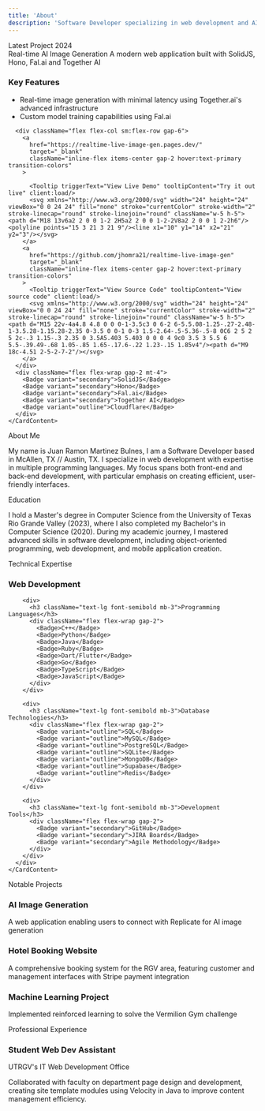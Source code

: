 ```yaml
---
title: 'About'
description: 'Software Developer specializing in web development and AI applications'
---
```



<div className="space-y-12 max-w-4xl mx-auto">
  <Card className="p-6 border border-zinc-200 bg-primary/5 relative overflow-hidden">
    <div className="absolute top-0 right-0 w-32 h-32 -translate-y-16 translate-x-16">
      <div className="absolute inset-0 bg-primary/10 rounded-full blur-3xl"></div>
    </div>
    <CardHeader>
      <div className="flex items-center gap-2 mb-2">
        <Badge variant="default" className="bg-primary hover:bg-primary">Latest Project</Badge>
        <Badge variant="outline" className="text-white">2024</Badge>
      </div>
      <CardTitle className="text-3xl font-bold">Real-time AI Image Generation</CardTitle>
      <CardDescription className="text-lg">
        A modern web application built with SolidJS, Hono, Fal.ai and Together AI
      </CardDescription>
    </CardHeader>
    <CardContent className="space-y-4 relative z-10">
      <div className="flex flex-col">
        <h3 className="text-md">Key Features</h3>
        <ul className="list-disc pl-4 space-y-2 text-muted-foreground">
          <li>Real-time image generation with minimal latency using Together.ai's advanced infrastructure</li>
          <li>Custom model training capabilities using Fal.ai</li>
        </ul>
      </div>

      <div className="flex flex-col sm:flex-row gap-6">
        <a 
          href="https://realtime-live-image-gen.pages.dev/" 
          target="_blank" 
          className="inline-flex items-center gap-2 hover:text-primary transition-colors"
        >
          
          <Tooltip triggerText="View Live Demo" tooltipContent="Try it out live" client:load/>
          <svg xmlns="http://www.w3.org/2000/svg" width="24" height="24" viewBox="0 0 24 24" fill="none" stroke="currentColor" stroke-width="2" stroke-linecap="round" stroke-linejoin="round" className="w-5 h-5"><path d="M18 13v6a2 2 0 0 1-2 2H5a2 2 0 0 1-2-2V8a2 2 0 0 1 2-2h6"/><polyline points="15 3 21 3 21 9"/><line x1="10" y1="14" x2="21" y2="3"/></svg>
        </a>
        <a 
          href="https://github.com/jhomra21/realtime-live-image-gen" 
          target="_blank" 
          className="inline-flex items-center gap-2 hover:text-primary transition-colors"
        >
          <Tooltip triggerText="View Source Code" tooltipContent="View source code" client:load/>
          <svg xmlns="http://www.w3.org/2000/svg" width="24" height="24" viewBox="0 0 24 24" fill="none" stroke="currentColor" stroke-width="2" stroke-linecap="round" stroke-linejoin="round" className="w-5 h-5"><path d="M15 22v-4a4.8 4.8 0 0 0-1-3.5c3 0 6-2 6-5.5.08-1.25-.27-2.48-1-3.5.28-1.15.28-2.35 0-3.5 0 0-1 0-3 1.5-2.64-.5-5.36-.5-8 0C6 2 5 2 5 2c-.3 1.15-.3 2.35 0 3.5A5.403 5.403 0 0 0 4 9c0 3.5 3 5.5 6 5.5-.39.49-.68 1.05-.85 1.65-.17.6-.22 1.23-.15 1.85v4"/><path d="M9 18c-4.51 2-5-2-7-2"/></svg>
        </a>
      </div>
      <div className="flex flex-wrap gap-2 mt-4">
        <Badge variant="secondary">SolidJS</Badge>
        <Badge variant="secondary">Hono</Badge>
        <Badge variant="secondary">Fal.ai</Badge>
        <Badge variant="secondary">Together AI</Badge>
        <Badge variant="outline">Cloudflare</Badge>
      </div>
    </CardContent>
  </Card>

  <Card className="p-6">
    <CardHeader>
      <CardTitle className="text-2xl font-bold">About Me</CardTitle>
    </CardHeader>
    <CardContent>
      <p>
        My name is Juan Ramon Martinez Bulnes, I am a Software Developer based in McAllen, TX // Austin, TX. I specialize in web development
        with expertise in multiple programming languages. My focus spans both front-end and back-end development, with particular emphasis on creating efficient, user-friendly
        interfaces.
      </p>
    </CardContent>
  </Card>

  <Card className="p-6">
    <CardHeader>
      <CardTitle className="text-2xl font-bold">Education</CardTitle>
    </CardHeader>
    <CardContent>
      <p>
        I hold a Master's degree in Computer Science from the University of Texas Rio Grande Valley (2023), where I
        also completed my Bachelor's in Computer Science (2020). During my academic journey, I mastered advanced
        skills in software development, including object-oriented programming, web development, and mobile
        application creation.
      </p>
    </CardContent>
  </Card>

  <Card className="p-6">
    <CardHeader>
      <CardTitle className="text-2xl font-bold">Technical Expertise</CardTitle>
    </CardHeader>
    <CardContent>
      <div className="space-y-6">
        <div>
          <h3 className="text-lg font-semibold mb-3">Web Development</h3>
          <div className="flex flex-wrap gap-2">
            <Tooltip client:load 
              triggerText="Ruby on Rails" 
              tooltipContent="Web framework"
              icon="Gem" />
            <Tooltip client:load 
              triggerText="Node.js" 
              tooltipContent="Runtime environment"
              icon="Server" />
            <Tooltip client:load 
              triggerText="Bun" 
              tooltipContent="Runtime environment"
              icon="ChefHat" />
            <Tooltip client:load 
              triggerText="Express" 
              tooltipContent="Web framework"
              icon="Network" />
            <Tooltip client:load 
              triggerText="Hono" 
              tooltipContent="Web framework"
              icon="Webhook" />
            <Tooltip client:load 
              triggerText="React" 
              tooltipContent="JavaScript library"
              icon="Atom" />
            <Tooltip client:load 
              triggerText="SolidJS" 
              tooltipContent="JavaScript library"
              icon="Boxes" />
            <Tooltip client:load 
              triggerText="Flask" 
              tooltipContent="Python framework"
              icon="Beaker" />
            <Tooltip client:load 
              triggerText="nginx" 
              tooltipContent="Web server"
              icon="Server" />
            <Tooltip client:load 
              triggerText="Cloudflare" 
              tooltipContent="Web service"
              icon="Cloud" />
            <Tooltip client:load 
              triggerText="Heroku" 
              tooltipContent="Cloud platform"
              icon="Cloud" />
            <Tooltip client:load 
              triggerText="Vercel" 
              tooltipContent="Cloud platform"
              icon="Triangle" />
            <Tooltip client:load 
              triggerText="Docker" 
              tooltipContent="Containerization platform"
              icon="Box" />
          </div>
        </div>

        <div>
          <h3 className="text-lg font-semibold mb-3">Programming Languages</h3>
          <div className="flex flex-wrap gap-2">
            <Badge>C++</Badge>
            <Badge>Python</Badge>
            <Badge>Java</Badge>
            <Badge>Ruby</Badge>
            <Badge>Dart/Flutter</Badge>
            <Badge>Go</Badge>
            <Badge>TypeScript</Badge>
            <Badge>JavaScript</Badge>
          </div>
        </div>

        <div>
          <h3 className="text-lg font-semibold mb-3">Database Technologies</h3>
          <div className="flex flex-wrap gap-2">
            <Badge variant="outline">SQL</Badge>
            <Badge variant="outline">MySQL</Badge>
            <Badge variant="outline">PostgreSQL</Badge>
            <Badge variant="outline">SQLite</Badge>
            <Badge variant="outline">MongoDB</Badge>
            <Badge variant="outline">Supabase</Badge>
            <Badge variant="outline">Redis</Badge>
          </div>
        </div>

        <div>
          <h3 className="text-lg font-semibold mb-3">Development Tools</h3>
          <div className="flex flex-wrap gap-2">
            <Badge variant="secondary">GitHub</Badge>
            <Badge variant="secondary">JIRA Boards</Badge>
            <Badge variant="secondary">Agile Methodology</Badge>
          </div>
        </div>
      </div>
    </CardContent>
  </Card>

  <Card className="p-6">
    <CardHeader>
      <CardTitle className="text-2xl font-bold">Notable Projects</CardTitle>
    </CardHeader>
    <CardContent>
      <div className="grid grid-cols-1 md:grid-cols-2 lg:grid-cols-3 gap-6">
        <div>
          <h3 className="text-lg font-semibold mb-2">AI Image Generation</h3>
          <p className="text-muted-foreground">
            A web application enabling users to connect with Replicate for AI image generation
          </p>
        </div>
        <div>
          <h3 className="text-lg font-semibold mb-2">Hotel Booking Website</h3>
          <p className="text-muted-foreground">
            A comprehensive booking system for the RGV area, featuring customer and management interfaces with Stripe payment integration
          </p>
        </div>
        <div>
          <h3 className="text-lg font-semibold mb-2">Machine Learning Project</h3>
          <p className="text-muted-foreground">
            Implemented reinforced learning to solve the Vermilion Gym challenge
          </p>
        </div>
      </div>
    </CardContent>
  </Card>

  <Card className="p-6">
    <CardHeader>
      <CardTitle className="text-2xl font-bold">Professional Experience</CardTitle>
    </CardHeader>
    <CardContent>
      <h3 className="text-lg font-semibold mb-2">Student Web Dev Assistant</h3>
      <p className="text-muted-foreground mb-2">UTRGV's IT Web Development Office</p>
      <p>
        Collaborated with faculty on department page design and development, creating site template modules using Velocity in Java to improve content management efficiency.
      </p>
    </CardContent>
  </Card>
</div>